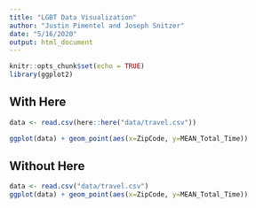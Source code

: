 ```yaml
---
title: "LGBT Data Visualization"
author: "Justin Pimentel and Joseph Snitzer"
date: "5/16/2020"
output: html_document
---
```


```r
knitr::opts_chunk$set(echo = TRUE)
library(ggplot2)
```

## With Here

```r

data <- read.csv(here::here("data/travel.csv"))

ggplot(data) + geom_point(aes(x=ZipCode, y=MEAN_Total_Time))

```

## Without Here

```r

data <- read.csv("data/travel.csv")
ggplot(data) + geom_point(aes(x=ZipCode, y=MEAN_Total_Time))


```

